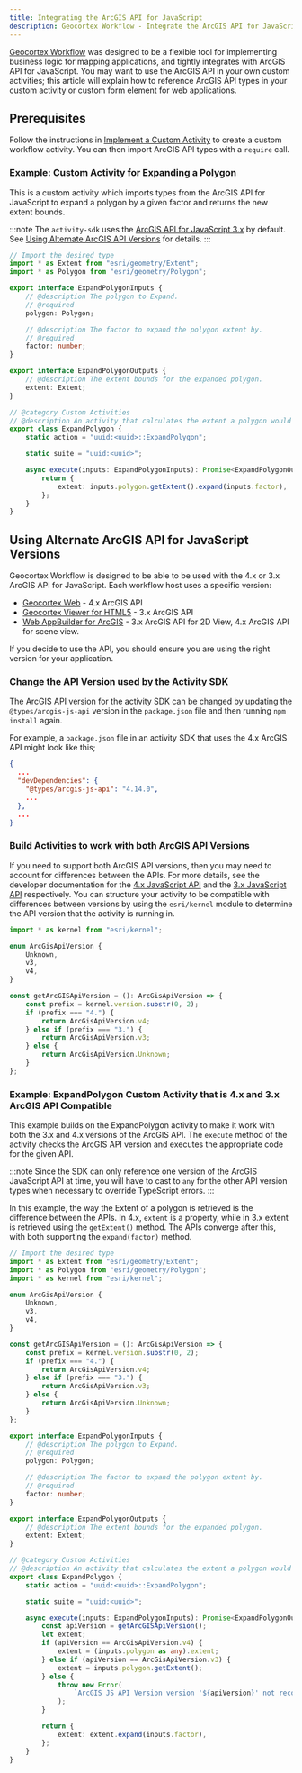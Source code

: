 ```yaml
---
title: Integrating the ArcGIS API for JavaScript
description: Geocortex Workflow - Integrate the ArcGIS API for JavaScript into custom activities for web applications
---
```



[Geocortex Workflow](https://apps.geocortex.com/workflow/designer/) was designed to be a flexible tool for implementing business logic for mapping applications, and tightly integrates with ArcGIS API for JavaScript. You may want to use the ArcGIS API in your own custom activities; this article will explain how to reference ArcGIS API types in your custom activity or custom form element for web applications.

## Prerequisites

<WebPrereqs />

Follow the instructions in [Implement a Custom Activity](tutorial-web-calculate-logarithm-activity.mdx) to create a custom workflow activity. You can then import ArcGIS API types with a `require` call.

### Example: Custom Activity for Expanding a Polygon

This is a custom activity which imports types from the ArcGIS API for JavaScript to expand a polygon by a given factor and returns the new extent bounds.

:::note
The `activity-sdk` uses the [ArcGIS API for JavaScript 3.x](https://developers.arcgis.com/javascript/3/) by default. See [Using Alternate ArcGIS API Versions](sdk-web-integrating-the-arcgis-api.mdx#using-alternate-arcgis-api-for-javascript-versions) for details.
:::

```ts
// Import the desired type
import * as Extent from "esri/geometry/Extent";
import * as Polygon from "esri/geometry/Polygon";

export interface ExpandPolygonInputs {
    // @description The polygon to Expand.
    // @required
    polygon: Polygon;

    // @description The factor to expand the polygon extent by.
    // @required
    factor: number;
}

export interface ExpandPolygonOutputs {
    // @description The extent bounds for the expanded polygon.
    extent: Extent;
}

// @category Custom Activities
// @description An activity that calculates the extent a polygon would cover if it was expanded by a given factor.
export class ExpandPolygon {
    static action = "uuid:<uuid>::ExpandPolygon";

    static suite = "uuid:<uuid>";

    async execute(inputs: ExpandPolygonInputs): Promise<ExpandPolygonOutputs> {
        return {
            extent: inputs.polygon.getExtent().expand(inputs.factor),
        };
    }
}
```

## Using Alternate ArcGIS API for JavaScript Versions

Geocortex Workflow is designed to be able to be used with the 4.x or 3.x ArcGIS API for JavaScript. Each workflow host uses a specific version:

-   [Geocortex Web](https://www.geocortex.com/products/gxw/) - 4.x ArcGIS API
-   [Geocortex Viewer for HTML5](https://www.geocortex.com/products/geocortex-essentials/) - 3.x ArcGIS API
-   [Web AppBuilder for ArcGIS](https://www.esri.com/en-us/arcgis/products/web-appbuilder/overview) - 3.x ArcGIS API for 2D View, 4.x ArcGIS API for scene view.

If you decide to use the API, you should ensure you are using the right version for your application.

### Change the API Version used by the Activity SDK

The ArcGIS API version for the activity SDK can be changed by updating the `@types/arcgis-js-api` version in the `package.json` file and then running `npm install` again.

For example, a `package.json` file in an activity SDK that uses the 4.x ArcGIS API might look like this;

```json
{
  ...
  "devDependencies": {
    "@types/arcgis-js-api": "4.14.0",
    ...
  },
  ...
}
```

### Build Activities to work with both ArcGIS API Versions

If you need to support both ArcGIS API versions, then you may need to account for differences between the APIs. For more details, see the developer documentation for the [4.x JavaScript API](https://developers.arcgis.com/javascript/) and the [3.x JavaScript API](https://developers.arcgis.com/javascript/3/) respectively.
You can structure your activity to be compatible with differences between versions by using the `esri/kernel` module to determine the API version that the activity is running in.

```ts
import * as kernel from "esri/kernel";

enum ArcGisApiVersion {
    Unknown,
    v3,
    v4,
}

const getArcGISApiVersion = (): ArcGisApiVersion => {
    const prefix = kernel.version.substr(0, 2);
    if (prefix === "4.") {
        return ArcGisApiVersion.v4;
    } else if (prefix === "3.") {
        return ArcGisApiVersion.v3;
    } else {
        return ArcGisApiVersion.Unknown;
    }
};
```

### Example: ExpandPolygon Custom Activity that is 4.x and 3.x ArcGIS API Compatible

This example builds on the ExpandPolygon activity to make it work with both the 3.x and 4.x versions of the ArcGIS API. The `execute` method of the activity checks the ArcGIS API version and executes the appropriate code for the given API.

:::note
Since the SDK can only reference one version of the ArcGIS JavaScript API at time, you will have to cast to `any` for the other API version types when necessary to override TypeScript errors.
:::

In this example, the way the Extent of a polygon is retrieved is the difference between the APIs. In 4.x, `extent` is a property, while in 3.x extent is retrieved using the `getExtent()` method. The APIs converge after this, with both supporting the `expand(factor)` method.

```ts
// Import the desired type
import * as Extent from "esri/geometry/Extent";
import * as Polygon from "esri/geometry/Polygon";
import * as kernel from "esri/kernel";

enum ArcGisApiVersion {
    Unknown,
    v3,
    v4,
}

const getArcGISApiVersion = (): ArcGisApiVersion => {
    const prefix = kernel.version.substr(0, 2);
    if (prefix === "4.") {
        return ArcGisApiVersion.v4;
    } else if (prefix === "3.") {
        return ArcGisApiVersion.v3;
    } else {
        return ArcGisApiVersion.Unknown;
    }
};

export interface ExpandPolygonInputs {
    // @description The polygon to Expand.
    // @required
    polygon: Polygon;

    // @description The factor to expand the polygon extent by.
    // @required
    factor: number;
}

export interface ExpandPolygonOutputs {
    // @description The extent bounds for the expanded polygon.
    extent: Extent;
}

// @category Custom Activities
// @description An activity that calculates the extent a polygon would cover if it was expanded by a given factor.
export class ExpandPolygon {
    static action = "uuid:<uuid>::ExpandPolygon";

    static suite = "uuid:<uuid>";

    async execute(inputs: ExpandPolygonInputs): Promise<ExpandPolygonOutputs> {
        const apiVersion = getArcGISApiVersion();
        let extent;
        if (apiVersion == ArcGisApiVersion.v4) {
            extent = (inputs.polygon as any).extent;
        } else if (apiVersion == ArcGisApiVersion.v3) {
            extent = inputs.polygon.getExtent();
        } else {
            throw new Error(
                `ArcGIS JS API Version version '${apiVersion}' not recognized.`
            );
        }

        return {
            extent: extent.expand(inputs.factor),
        };
    }
}
```
